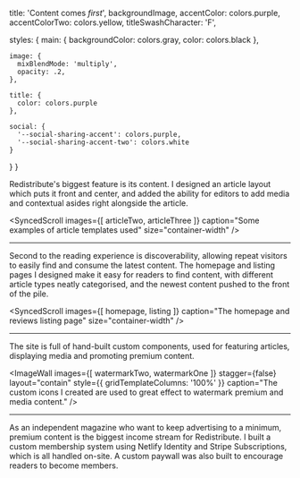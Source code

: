 



  title: 'Content comes _first_',
  backgroundImage,
  accentColor: colors.purple,
  accentColorTwo: colors.yellow,
  titleSwashCharacter: 'F',

  styles: {
    main: {
      backgroundColor: colors.gray,
      color: colors.black
    },

    image: {
      mixBlendMode: 'multiply',
      opacity: .2,
    },

    title: {
      color: colors.purple
    },

    social: {
      '--social-sharing-accent': colors.purple,
      '--social-sharing-accent-two': colors.white
    }
  }
}

Redistribute's biggest feature is its content. I designed an article layout which puts it front and center, and added the ability for editors to add media and contextual asides right alongside the article.

<SyncedScroll
  images={[
    articleTwo,
    articleThree
  ]}
  caption="Some examples of article templates used"
  size="container-width"
/>

---

Second to the reading experience is discoverability, allowing repeat visitors to easily find and consume the latest content. The homepage and listing pages I designed make it easy for readers to find content, with different article types neatly categorised, and the newest content pushed to the front of the pile.

<SyncedScroll
  images={[
    homepage,
    listing
  ]}
  caption="The homepage and reviews listing page"
  size="container-width"
/>

<ContentVideo
  caption="The search functionality"
  url="/video/studies/redistribute/search.mov"
/>

<ContentImage
  src={nav}
  alt="The main navigation"
/>

---

The site is full of hand-built custom components, used for featuring articles, displaying media and promoting premium content.

<ImageWall
  images={[
    watermarkTwo,
    watermarkOne
  ]}
  stagger={false}
  layout="contain"
  style={{ gridTemplateColumns: '100%' }}
  caption="The custom icons I created are used to great effect to watermark premium and media content."
/>

---

As an independent magazine who want to keep advertising to a minimum, premium content is the biggest income stream for Redistribute. I built a custom membership system using Netlify Identity and Stripe Subscriptions, which is all handled on-site. A custom paywall was also built to encourage readers to become members.

<ContentImage
  src={watermarkThree}
  alt="Membership call to action component."
/>

<ContentImage
  src={paywall}
  alt="The paywall as it appears to non-members."
/>
